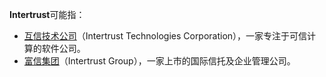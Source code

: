 '''Intertrust'''可能指：
* [[互信技术公司|互信技术公司]]（Intertrust Technologies Corporation），一家专注于可信计算的软件公司。
* [[富信集团|富信集团]]（Intertrust Group），一家上市的国际信托及企业管理公司。
{{dab}}